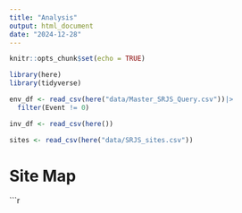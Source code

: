 ```yaml
---
title: "Analysis"
output: html_document
date: "2024-12-28"
---
```


```r
knitr::opts_chunk$set(echo = TRUE)

library(here)
library(tidyverse)

```


```r
env_df <- read_csv(here("data/Master_SRJS_Query.csv"))|>
  filter(Event != 0)

inv_df <- read_csv(here())

sites <- read_csv(here("data/SRJS_sites.csv"))


```

# Site Map
```r



